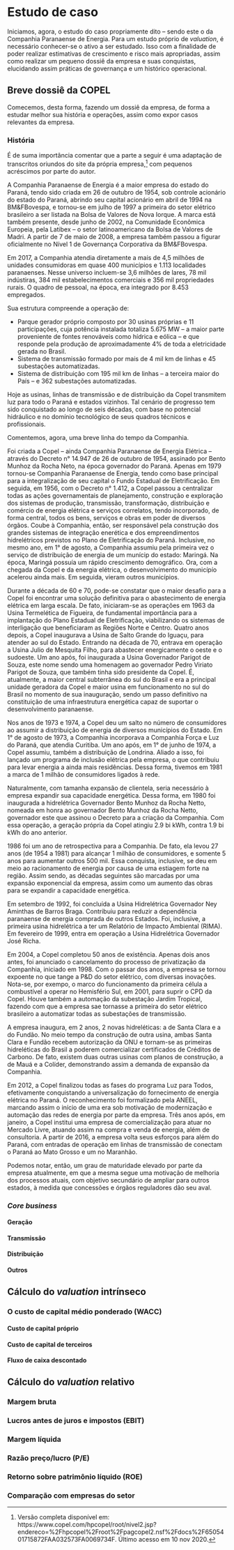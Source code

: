 # Estudo de caso

Iniciamos, agora, o estudo do caso propriamente dito -- sendo este o da Companhia Paranaense de Energia. Para um estudo próprio de _valuation_, é necessário conhecer-se o ativo a ser estudado. Isso com a finalidade de poder realizar estimativas de crescimento e risco mais apropriadas, assim como realizar um pequeno dossiê da empresa e suas conquistas, elucidando assim práticas de governança e um histórico operacional.

## Breve dossiê da COPEL

Comecemos, desta forma, fazendo um dossiê da empresa, de forma a estudar melhor sua história e operações, assim como expor casos relevantes da empresa.

### História

É de suma importância comentar que a parte a seguir é uma adaptação de transcritos oriundos do site da própria empresa,^[Versão completa disponível em: https://www.copel.com/hpcopel/root/nivel2.jsp?endereco=%2Fhpcopel%2Froot%2Fpagcopel2.nsf%2Fdocs%2F6505401715872FAA032573FA0069734F. Último acesso em 10 nov 2020.] com pequenos acréscimos por parte do autor.

A Companhia Paranaense de Energia é a maior empresa do estado do Paraná, tendo sido criada em 26 de outubro de 1954, sob controle acionário do estado do Paraná, abrindo seu capital acionário em abril de 1994 na BM&FBovespa, e tornou-se em julho de 1997 a primeira do setor elétrico brasileiro a ser listada na Bolsa de Valores de Nova Iorque. A marca está também presente, desde junho de 2002, na Comunidade Econômica Europeia, pela Latibex -- o setor latinoamericano da Bolsa de Valores de Madri. A partir de 7 de maio de 2008, a empresa também passou a figurar oficialmente no Nível 1 de Governança Corporativa da BM&FBovespa.

Em 2017, a Companhia atendia diretamente a mais de 4,5 milhões de unidades consumidoras em quase 400 municípios e 1.113 localidades paranaenses. Nesse universo incluem-se 3,6 milhões de lares, 78 mil indústiras, 384 mil estabelecimentos comerciais e 356 mil propriedades rurais. O quadro de pessoal, na época, era integrado por 8.453 empregados.

Sua estrutura compreende a operação de:

- Parque gerador próprio composto por 30 usinas próprias e 11 participações, cuja potência instalada totaliza 5.675 MW -- a maior parte proveniente de fontes renováveis como hídrica e eólica -- e que responde pela produção de aproximadamente 4% de toda a eletricidade gerada no Brasil.
- Sistema de transmissão formado por mais de 4 mil km de linhas e 45 subestações automatizadas.
- Sistema de distribuição com 195 mil km de linhas -- a terceira maior do País -- e 362 subestações automatizadas.

Hoje as usinas, linhas de transmissão e de distribuição da Copel transmitem luz para todo o Paraná e estados vizinhos. Tal cenário de progresso tem sido conquistado ao longo de seis décadas, com base no potencial hidráulico e no domínio tecnológico de seus quadros técnicos e profissionais.

Comentemos, agora, uma breve linha do tempo da Companhia.

Foi criada a Copel -- ainda Companhia Paranaense de Energia Elétrica -- através do Decreto n° 14.947 de 26 de outubro de 1954, assinado por Bento Munhoz da Rocha Neto, na época governador do Paraná. Apenas em 1979 tornou-se Companhia Paranaense de Energia, tendo como base principal para a integralização de seu capital o Fundo Estadual de Eletrificação. Em seguida, em 1956, com o Decreto n° 1.412, a Copel passou a centralizar todas as ações governamentais de planejamento, construção e exploração dos sistemas de produção, transmissão, transformação, distribuição e comércio de energia elétrica e serviços correlatos, tendo incorporado, de forma central, todos os bens, serviços e obras em poder de diversos órgãos. Coube à Companhia, então, ser responsável pela construção dos grandes sistemas de integração enerética e dos empreendimentos hidrelétricos previstos no Plano de Eletrificação do Paraná. Inclusive, no mesmo ano, em 1° de agosto, a Companhia assumiu pela primeira vez o serviço de distribuição de energia de um munícip do estado: Maringá. Na época, Maringá possuía um rápido crescimento demográfico. Ora, com a chegada da Copel e da energia elétrica, o desenvolvimento do municípío acelerou ainda mais. Em seguida, vieram outros municípios.

Durante a década de 60 e 70, pode-se constatar que o maior desafio para a Copel foi encontrar uma solução definitiva para o abastecimento de energia elétrica em larga escala. De fato, iniciaram-se as operações em 1963 da Usina Termelética de Figueira, de fundamental importância para a implantação do Plano Estadual de Eletrificação, viabilizando os sistemas de interligação que beneficiaram as Regiões Norte e Centro. Quatro anos depois, a Copel inaugurava a Usina de Salto Grande do Iguaçu, para atender ao sul do Estado. Entrando na década de 70, entrava em operação a Usina Julio de Mesquita Filho, para abastecer energicamente o oeste e o sudoeste. Um ano após, foi inaugurada a Usina Governador Parigot de Souza, este nome sendo uma homenagem ao governador Pedro Viriato Parigot de Souza, que também tinha sido presidente da Copel. É, atualmente, a maior central subterrânea do sul do Brasil e era a principal unidade geradora da Copel e maior usina em funcionamento no sul do Brasil no momento de sua inauguração, sendo um passo definitivo na constituição de uma infraestrutura energética capaz de suportar o desenvolvimento paranaense.

Nos anos de 1973 e 1974, a Copel deu um salto no número de consumidores ao assumir a distribuição de energia de diversos municípios do Estado. Em 1° de agosto de 1973, a Companhia incorporava a Companhia Força e Luz do Paraná, que atendia Curitiba. Um ano após, em 1° de junho de 1974, a Copel assumiu, também a distribuição de Londrina. Aliado a isso, foi lançado um programa de inclusão elétrica pela empresa, o que contribuiu para levar energia a ainda mais residências. Dessa forma, tivemos em 1981 a marca de 1 milhão de consumidores ligados à rede.

Naturalmente, com tamanha expansão de clientela, seria necessário à empresa expandir sua capacidade energética. Dessa forma, em 1980 foi inaugurada a hidrelétrica Governador Bento Munhoz da Rocha Netto, nomeada em honra ao governador Bento Munhoz da Rocha Netto, governador este que assinou o Decreto para a criação da Companhia. Com essa operação, a geração própria da Copel atingiu 2.9 bi kWh, contra 1.9 bi kWh do ano anterior.

1986 foi um ano de retrospectiva para a Companhia. De fato, ela levou 27 anos (de 1954 a 1981) para alcançar 1 milhão de consumidores, e somente 5 anos para aumentar outros 500 mil. Essa conquista, inclusive, se deu em meio ao racionamento de energia por causa de uma estiagem forte na região. Assim sendo, as décadas seguintes são marcadas por uma expansão exponencial da empresa, assim como um aumento das obras para se expandir a capacidade energética.

Em setembro de 1992, foi concluída a Usina Hidrelétrica Governador Ney Aminthas de Barros Braga. Contribuiu para reduzir a dependência paranaense de energia comprada de outros Estados. Foi, inclusive, a primeira usina hidrelétrica a ter um Relatório de Impacto Ambiental (RIMA). Em fevereiro de 1999, entra em operação a Usina Hidrelétrica Governador José Richa.

Em 2004, a Copel completou 50 anos de existência. Apenas dois anos antes, foi anunciado o cancelamento do processo de privatização da Companhia, iniciado em 1998. Com o passar dos anos, a empresa se tornou expoente no que tange a P&D do setor elétrico, com diversas inovações. Nota-se, por exempo, o marco do funcionamento da primeira célula a combustível a operar no Hemisfério Sul, em 2001, para suprir o CPD da Copel. Houve também a automação da subestação Jardim Tropical, fazendo com que a empresa sae tornasse a primeira do setor elétrico brasileiro a automatizar todas as subestações de transmissão.

A empresa inaugura, em 2 anos, 2 novas hidreléticas: a de Santa Clara e a do Fundão. No meio tempo da construção de outra usina, ambas Santa Clara e Fundão recebem autorização da ONU e tornam-se as primeiras hidreléticas do Brasil a poderem comercializar certificados de Créditos de Carbono. De fato, existem duas outras usinas com planos de construção, a de Mauá e a Colíder, demonstrando assim a demanda de expansão da Companhia.

Em 2012, a Copel finalizou todas as fases do programa Luz para Todos, efetivamente conquistando a universalização do fornecimento de energia elétrica no Paraná. O reconhecimento foi formalizado pela ANEEL, marcando assim o início de uma era sob motivação de modernização e automação das redes de energia por parte da empresa. Três anos após, em janeiro, a Copel institui uma empresa de comercialização para atuar no Mercado Livre, atuando assim na compra e venda de energia, além de consultoria. A partir de 2016, a empresa volta seus esforços para além do Paraná, com entradas de operação em linhas de transmissão de conectam o Paraná ao Mato Grosso e um no Maranhão. 

Podemos notar, então, um grau de maturidade elevado por parte da empresa atualmente, em que a mesma segue uma motivação de melhoria dos processos atuais, com objetivo secundário de ampliar para outros estados, à medida que concessões e órgãos reguladores dão seu aval.

### _Core business_

#### Geração

#### Transmissão

#### Distribuição

#### Outros

## Cálculo do _valuation_ intrínseco

### O custo de capital médio ponderado (WACC)

#### Custo de capital próprio

#### Custo de capital de terceiros

#### Fluxo de caixa descontado

## Cálculo do _valuation_ relativo

### Margem bruta

### Lucros antes de juros e impostos (EBIT)

### Margem líquida

### Razão preço/lucro (P/E)

### Retorno sobre patrimônio líquido (ROE)

### Comparação com empresas do setor

